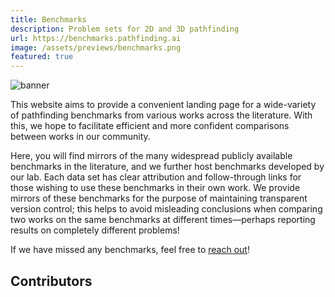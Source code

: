 ```yaml
---
title: Benchmarks
description: Problem sets for 2D and 3D pathfinding
url: https://benchmarks.pathfinding.ai
image: /assets/previews/benchmarks.png
featured: true
---
```



![banner](./image/benchmarks/benchmarks.png)

This website aims to provide a convenient landing page for a wide-variety of pathfinding benchmarks from various works across the literature. With this, we hope to facilitate efficient and more confident comparisons between works in our community.

Here, you will find mirrors of the many widespread publicly available benchmarks in the literature, and we further host benchmarks developed by our lab. Each data set has clear attribution and follow-through links for those wishing to use these benchmarks in their own work. We provide mirrors of these benchmarks for the purpose of maintaining transparent version control; this helps to avoid misleading conclusions when comparing two works on the same benchmarks at different times—perhaps reporting results on completely different problems!

If we have missed any benchmarks, feel free to [reach out](mailto:shortest-path-lab@monash.edu)!

## Contributors

<Grid class="not-prose my-4 gap-8" width={200}>
  <Member id="current/tnobes" />
  <Member id="current/dharabor" />
</Grid>
